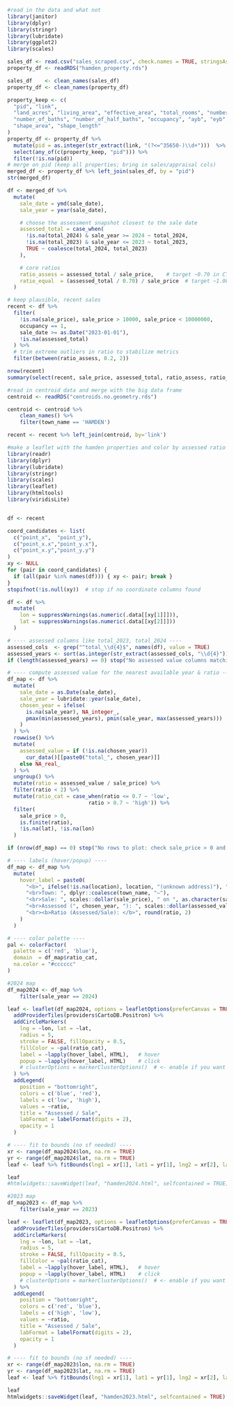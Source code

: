 ```r
#read in the data and what not
library(janitor)
library(dplyr)
library(stringr)
library(lubridate)
library(ggplot2)
library(scales)

sales_df <- read.csv("sales_scraped.csv", check.names = TRUE, stringsAsFactors = FALSE)
property_df <- readRDS("hamden_property.rds")

sales_df    <- clean_names(sales_df)
property_df <- clean_names(property_df)
```

```r
property_keep <- c(
  "pid", "link", 
  "land_acres", "living_area", "effective_area", "total_rooms", "number_of_bedroom",
  "number_of_baths", "number_of_half_baths", "occupancy", "ayb", "eyb",
  "shape_area", "shape_length"
)
property_df <- property_df %>%
  mutate(pid = as.integer(str_extract(link, "(?<=^35650-)\\d+")))  %>%
  select(any_of(c(property_keep, "pid"))) %>% 
  filter(!is.na(pid))
# merge on pid (keep all properties; bring in sales/appraisal cols)
merged_df <- property_df %>% left_join(sales_df, by = "pid")
str(merged_df)
```

```r
df <- merged_df %>%
  mutate(
    sale_date = ymd(sale_date),
    sale_year = year(sale_date),

    # choose the assessment snapshot closest to the sale date
    assessed_total = case_when(
      !is.na(total_2024) & sale_year >= 2024 ~ total_2024,
      !is.na(total_2023) & sale_year <= 2023 ~ total_2023,
      TRUE ~ coalesce(total_2024, total_2023)
    ),

    # core ratios
    ratio_assess = assessed_total / sale_price,    # target ~0.70 in CT
    ratio_equal  = (assessed_total / 0.70) / sale_price  # target ~1.00
  )

# keep plausible, recent sales
recent <- df %>%
  filter(
    !is.na(sale_price), sale_price > 10000, sale_price < 10000000, 
    occupancy == 1,
    sale_date >= as.Date("2023-01-01"), 
    !is.na(assessed_total)
  ) %>%
  # trim extreme outliers in ratio to stabilize metrics
  filter(between(ratio_assess, 0.2, 2))

nrow(recent)
summary(select(recent, sale_price, assessed_total, ratio_assess, ratio_equal))
```

```r
#read in centroid data and merge with the big data frame
centroid <- readRDS("centroids.no.geometry.rds")

centroid <- centroid %>% 
    clean_names() %>%
    filter(town_name == 'HAMDEN')

recent <- recent %>% left_join(centroid, by='link')
```


```r
#make a leaflet with the hamden properties and color by assessed ratio
library(readr)
library(dplyr)
library(lubridate)
library(stringr)
library(scales)
library(leaflet)
library(htmltools)
library(viridisLite)


df <- recent

coord_candidates <- list(
  c("point_x",  "point_y"),
  c("point_x.x","point_y.x"),
  c("point_x.y","point_y.y")
)
xy <- NULL
for (pair in coord_candidates) {
  if (all(pair %in% names(df))) { xy <- pair; break }
}
stopifnot(!is.null(xy))  # stop if no coordinate columns found

df <- df %>%
  mutate(
    lon = suppressWarnings(as.numeric(.data[[xy[1]]])),
    lat = suppressWarnings(as.numeric(.data[[xy[2]]]))
  )

# ---- assessed columns like total_2023, total_2024 ----
assessed_cols  <- grep("^total_\\d{4}$", names(df), value = TRUE)
assessed_years <- sort(as.integer(str_extract(assessed_cols, "\\d{4}")))
if (length(assessed_years) == 0) stop("No assessed value columns matching total_YYYY found.")

# ---- compute assessed value for the nearest available year & ratio ----
df_map <- df %>%
  mutate(
    sale_date = as.Date(sale_date),
    sale_year = lubridate::year(sale_date),
    chosen_year = ifelse(
      is.na(sale_year), NA_integer_,
      pmax(min(assessed_years), pmin(sale_year, max(assessed_years)))
    )
  ) %>%
  rowwise() %>%
  mutate(
    assessed_value = if (!is.na(chosen_year))
      cur_data()[[paste0("total_", chosen_year)]]
    else NA_real_
  ) %>%
  ungroup() %>%
  mutate(ratio = assessed_value / sale_price) %>%
  filter(ratio < 2) %>%
  mutate(ratio_cat = case_when(ratio <= 0.7 ~ 'low',
                          ratio > 0.7 ~ 'high')) %>%
  filter(
    sale_price > 0,
    is.finite(ratio),
    !is.na(lat), !is.na(lon)
  )

if (nrow(df_map) == 0) stop("No rows to plot: check sale_price > 0 and assessed/coordinate fields.")

# ---- labels (hover/popup) ----
df_map <- df_map %>%
  mutate(
    hover_label = paste0(
      "<b>", ifelse(!is.na(location), location, "(unknown address)"), "</b>",
      "<br>Town: ", dplyr::coalesce(town_name, "—"),
      "<br>Sale: ", scales::dollar(sale_price), " on ", as.character(sale_date),
      "<br>Assessed (", chosen_year, "): ", scales::dollar(assessed_value),
      "<br><b>Ratio (Assessed/Sale): </b>", round(ratio, 2)
    )
  )

# ---- color palette ----
pal <- colorFactor(
  palette = c('red', 'blue'),
  domain  = df_map$ratio_cat,
  na.color = "#cccccc"
)

#2024 map
df_map2024 <- df_map %>%
    filter(sale_year == 2024)

leaf <- leaflet(df_map2024, options = leafletOptions(preferCanvas = TRUE)) %>%
  addProviderTiles(providers$CartoDB.Positron) %>%
  addCircleMarkers(
    lng = ~lon, lat = ~lat,
    radius = 5,
    stroke = FALSE, fillOpacity = 0.5,
    fillColor = ~pal(ratio_cat),
    label = ~lapply(hover_label, HTML),   # hover
    popup = ~lapply(hover_label, HTML)    # click
    # clusterOptions = markerClusterOptions()  # <- enable if you want clustering
  ) %>%
  addLegend(
    position = "bottomright",
    colors = c('blue', 'red'),
    labels = c('low', 'high'),
    values = ~ratio,
    title = "Assessed / Sale",
    labFormat = labelFormat(digits = 2),
    opacity = 1
  )

# ---- fit to bounds (no sf needed) ----
xr <- range(df_map2024$lon, na.rm = TRUE)
yr <- range(df_map2024$lat, na.rm = TRUE)
leaf <- leaf %>% fitBounds(lng1 = xr[1], lat1 = yr[1], lng2 = xr[2], lat2 = yr[2])

leaf
#htmlwidgets::saveWidget(leaf, "hamden2024.html", selfcontained = TRUE)
```

```r
#2023 map
df_map2023 <- df_map %>%
    filter(sale_year == 2023)

leaf <- leaflet(df_map2023, options = leafletOptions(preferCanvas = TRUE)) %>%
  addProviderTiles(providers$CartoDB.Positron) %>%
  addCircleMarkers(
    lng = ~lon, lat = ~lat,
    radius = 5,
    stroke = FALSE, fillOpacity = 0.5,
    fillColor = ~pal(ratio_cat),
    label = ~lapply(hover_label, HTML),   # hover
    popup = ~lapply(hover_label, HTML)    # click
    # clusterOptions = markerClusterOptions()  # <- enable if you want clustering
  ) %>%
  addLegend(
    position = "bottomright",
    colors = c('red', 'blue'),
    labels = c('high', 'low'),
    values = ~ratio,
    title = "Assessed / Sale",
    labFormat = labelFormat(digits = 2),
    opacity = 1
  )

# ---- fit to bounds (no sf needed) ----
xr <- range(df_map2023$lon, na.rm = TRUE)
yr <- range(df_map2023$lat, na.rm = TRUE)
leaf <- leaf %>% fitBounds(lng1 = xr[1], lat1 = yr[1], lng2 = xr[2], lat2 = yr[2])

leaf
htmlwidgets::saveWidget(leaf, "hamden2023.html", selfcontained = TRUE)
```
